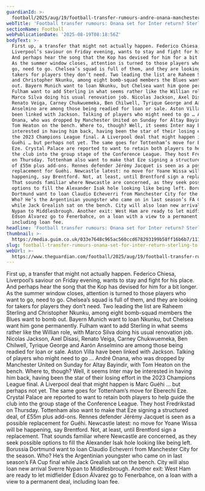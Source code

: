 ```yaml
---
guardianId: >-
  football/2025/aug/19/football-transfer-rumours-andre-onana-manchester-united-chelsea-newcastle
webTitle: 'Football transfer rumours: Onana set for Inter return? Sterling to Fulham?'
sectionName: Football
webPublicationDate: '2025-08-19T08:18:56Z'
bodyText: >-
  First up, a transfer that might not actually happen. Federico Chiesa,
  Liverpool’s saviour on Friday evening, wants to stay and fight for his place.
  And perhaps hear the song that the Kop has devised for him for a bit longer.
  As the summer window closes, attention is turned to those players who want to
  go, need to go. Chelsea’s squad is full of them, and they are looking for
  takers for players they don’t need. Two leading the list are Raheem Sterling
  and Christopher Nkunku, among eight bomb-squad members the Blues want to bomb
  out. Bayern Munich want to loan Nkunku, but Chelsea want him gone permanently.
  Fulham want to add Sterling in what seems rather like the Willian role, with
  Marco Silva doing his usual renovation job. Nicolas Jackson, Axel Disasi,
  Renato Veiga, Carney Chukwuemeka, Ben Chilwell, Tyrique George and Aarón
  Anselmino are among those being readied for loan or sale. Aston Villa have
  been linked with Jackson. Talking of players who might need to go … André
  Onana, who was dropped by Manchester United on Sunday for Altay Bayindir, with
  Tom Heaton on the bench. Where to, though? Well, it seems Inter may be
  interested in having him back, having been the star of their losing effort in
  the 2023 Champions League final. A Liverpool deal that might happen is Marc
  Guéhi … but perhaps not yet. The same goes for Tottenham’s move for Eberechi
  Eze. Crystal Palace are reported to want to retain both players to help guide
  the club into the group stage of the Conference League. They host Fredrikstad
  on Thursday. Tottenham also want to make that Eze signing a structured deal,
  of £55m plus add-ons. Rennes defender Jérémy Jacquet is seen as a possible
  replacement for Guéhi. Newcastle latest: no move for Yoane Wissa will be
  happening, say Brentford. Not, at least, until Brentford sign a replacement.
  That sounds familiar where Newcastle are concerned, as they seek possible
  options to fill the Alexander Isak hole looking like being left. Borussia
  Dortmund want to loan Claudio Echeverri from Manchester City for the season.
  Who? He’s the Argentinian youngster who came on in last season’s FA Cup final
  while Jack Grealish sat on the bench. City will also loan new arrival Sverre
  Nypan to Middlesbrough. Another exit: West Ham are ready to let midfielder
  Edson Álvarez go to Fenerbahce, on a loan with a view to a permanent deal,
  including loan fee.
headline: 'Football transfer rumours: Onana set for Inter return? Sterling to Fulham?'
thumbnail: >-
  https://media.guim.co.uk/033e7648c965ac560ccd678293199b58ff16b6b7/1119_114_2465_1973/500.jpg
slug: football-transfer-rumours-onana-set-for-inter-return-sterling-to-fulham
webUrl: >-
  https://www.theguardian.com/football/2025/aug/19/football-transfer-rumours-andre-onana-manchester-united-chelsea-newcastle
---
```

First up, a transfer that might not actually happen. Federico Chiesa, Liverpool’s saviour on Friday evening, wants to stay and fight for his place. And perhaps hear the song that the Kop has devised for him for a bit longer. As the summer window closes, attention is turned to those players who want to go, need to go. Chelsea’s squad is full of them, and they are looking for takers for players they don’t need. Two leading the list are Raheem Sterling and Christopher Nkunku, among eight bomb-squad members the Blues want to bomb out. Bayern Munich want to loan Nkunku, but Chelsea want him gone permanently. Fulham want to add Sterling in what seems rather like the Willian role, with Marco Silva doing his usual renovation job. Nicolas Jackson, Axel Disasi, Renato Veiga, Carney Chukwuemeka, Ben Chilwell, Tyrique George and Aarón Anselmino are among those being readied for loan or sale. Aston Villa have been linked with Jackson. Talking of players who might need to go … André Onana, who was dropped by Manchester United on Sunday for Altay Bayindir, with Tom Heaton on the bench. Where to, though? Well, it seems Inter may be interested in having him back, having been the star of their losing effort in the 2023 Champions League final. A Liverpool deal that might happen is Marc Guéhi … but perhaps not yet. The same goes for Tottenham’s move for Eberechi Eze. Crystal Palace are reported to want to retain both players to help guide the club into the group stage of the Conference League. They host Fredrikstad on Thursday. Tottenham also want to make that Eze signing a structured deal, of £55m plus add-ons. Rennes defender Jérémy Jacquet is seen as a possible replacement for Guéhi. Newcastle latest: no move for Yoane Wissa will be happening, say Brentford. Not, at least, until Brentford sign a replacement. That sounds familiar where Newcastle are concerned, as they seek possible options to fill the Alexander Isak hole looking like being left. Borussia Dortmund want to loan Claudio Echeverri from Manchester City for the season. Who? He’s the Argentinian youngster who came on in last season’s FA Cup final while Jack Grealish sat on the bench. City will also loan new arrival Sverre Nypan to Middlesbrough. Another exit: West Ham are ready to let midfielder Edson Álvarez go to Fenerbahce, on a loan with a view to a permanent deal, including loan fee.
